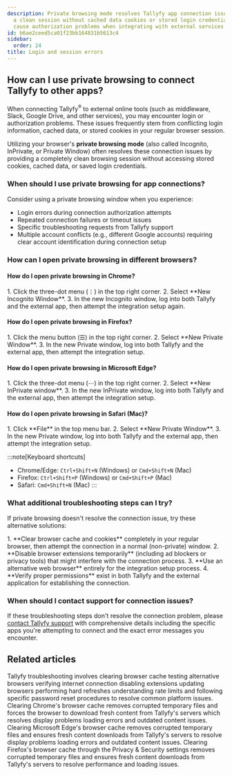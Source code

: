 ```yaml
---
description: Private browsing mode resolves Tallyfy app connection issues by providing
  a clean session without cached data cookies or stored login credentials that commonly
  cause authorization problems when integrating with external services.
id: b6ae2ceed5ca01f23bb164831b5613c4
sidebar:
  order: 24
title: Login and session errors
---
```



## How can I use private browsing to connect Tallyfy to other apps?

When connecting Tallyfy<sup>®</sup> to external online tools (such as middleware, Slack, Google Drive, and other services), you may encounter login or authorization problems. These issues frequently stem from conflicting login information, cached data, or stored cookies in your regular browser session.

Utilizing your browser's **private browsing mode** (also called Incognito, InPrivate, or Private Window) often resolves these connection issues by providing a completely clean browsing session without accessing stored cookies, cached data, or saved login credentials.

### When should I use private browsing for app connections?

Consider using a private browsing window when you experience:
- Login errors during connection authorization attempts
- Repeated connection failures or timeout issues
- Specific troubleshooting requests from Tallyfy support
- Multiple account conflicts (e.g., different Google accounts) requiring clear account identification during connection setup

### How can I open private browsing in different browsers?

#### How do I open private browsing in Chrome?
<Steps>
1. Click the three-dot menu (⋮) in the top right corner.
2. Select **New Incognito Window**.
3. In the new Incognito window, log into both Tallyfy and the external app, then attempt the integration setup again.
</Steps>

#### How do I open private browsing in Firefox?
<Steps>
1. Click the menu button (☰) in the top right corner.
2. Select **New Private Window**.
3. In the new Private window, log into both Tallyfy and the external app, then attempt the integration setup.
</Steps>

#### How do I open private browsing in Microsoft Edge?
<Steps>
1. Click the three-dot menu (⋯) in the top right corner.
2. Select **New InPrivate window**.
3. In the new InPrivate window, log into both Tallyfy and the external app, then attempt the integration setup.
</Steps>

#### How do I open private browsing in Safari (Mac)?
<Steps>
1. Click **File** in the top menu bar.
2. Select **New Private Window**.
3. In the new Private window, log into both Tallyfy and the external app, then attempt the integration setup.
</Steps>

:::note[Keyboard shortcuts]
*   Chrome/Edge: `Ctrl+Shift+N` (Windows) or `Cmd+Shift+N` (Mac)
*   Firefox: `Ctrl+Shift+P` (Windows) or `Cmd+Shift+P` (Mac)
*   Safari: `Cmd+Shift+N` (Mac)
:::

### What additional troubleshooting steps can I try?

If private browsing doesn't resolve the connection issue, try these alternative solutions:

<Steps>
1. **Clear browser cache and cookies** completely in your regular browser, then attempt the connection in a normal (non-private) window.
2. **Disable browser extensions temporarily** (including ad blockers or privacy tools) that might interfere with the connection process.
3. **Use an alternative web browser** entirely for the integration setup process.
4. **Verify proper permissions** exist in both Tallyfy and the external application for establishing the connection.
</Steps>

### When should I contact support for connection issues?

If these troubleshooting steps don't resolve the connection problem, please [contact Tallyfy support](/products/pro/miscellaneous/support/how-can-i-contact-tallyfys-support-team/) with comprehensive details including the specific apps you're attempting to connect and the exact error messages you encounter.


## Related articles
<CardGrid>
<LinkTitleCard header="<b>Miscellaneous > Troubleshooting</b>" href="/products/pro/miscellaneous/troubleshooting/" > Tallyfy troubleshooting involves clearing browser cache testing alternative browsers verifying internet connection disabling extensions updating browsers performing hard refreshes understanding rate limits and following specific password reset procedures to resolve common platform issues. </LinkTitleCard>
<LinkTitleCard header="<b>Troubleshooting > Clear cache in Chrome</b>" href="/products/pro/miscellaneous/troubleshooting/clear-cache-chrome/" > Clearing Chrome's browser cache removes corrupted temporary files and forces the browser to download fresh content from Tallyfy's servers which resolves display problems loading errors and outdated content issues. </LinkTitleCard>
<LinkTitleCard header="<b>Troubleshooting > Clear cache in Edge</b>" href="/products/pro/miscellaneous/troubleshooting/clear-cache-edge/" > Clearing Microsoft Edge's browser cache removes corrupted temporary files and ensures fresh content downloads from Tallyfy's servers to resolve display problems loading errors and outdated content issues. </LinkTitleCard>
<LinkTitleCard header="<b>Troubleshooting > Clear cache in Firefox</b>" href="/products/pro/miscellaneous/troubleshooting/clear-cache-firefox/" > Clearing Firefox's browser cache through the Privacy & Security settings removes corrupted temporary files and ensures fresh content downloads from Tallyfy's servers to resolve performance and loading issues. </LinkTitleCard>
</CardGrid>